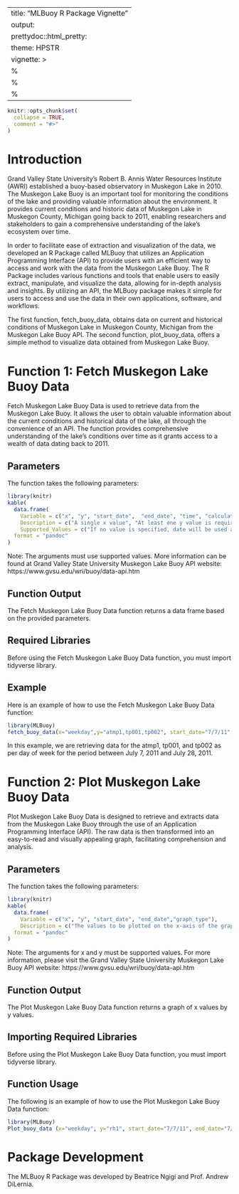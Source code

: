 
---
title: "MLBuoy R Package Vignette"
output:
  prettydoc::html_pretty:
    theme: HPSTR
vignette: >
  %\VignetteIndexEntry{MLBuoy-vignette}
  %\VignetteEngine{knitr::rmarkdown}
  %\VignetteEncoding{UTF-8}
---

```r
knitr::opts_chunk$set(
  collapse = TRUE,
  comment = "#>"
)
```

# **Introduction**

Grand Valley State University's Robert B. Annis Water Resources Institute (AWRI) established a buoy-based observatory in Muskegon Lake in 2010. The Muskegon Lake Buoy is an important tool for monitoring the conditions of the lake and providing valuable information about the environment. It provides current conditions and historic data of Muskegon Lake in Muskegon County, Michigan going back to 2011, enabling researchers and stakeholders to gain a comprehensive understanding of the lake's ecosystem over time. 

In order to facilitate ease of extraction and visualization of the data, we developed an R Package called MLBuoy that utilizes an Application Programming Interface (API) to provide users with an efficient way to access and work with the data from the Muskegon Lake Buoy. The R Package includes various functions and tools that enable users to easily extract, manipulate, and visualize the data, allowing for in-depth analysis and insights. By utilizing an API, the MLBuoy package makes it simple for users to access and use the data in their own applications, software, and workflows.

The first function, fetch_buoy_data, obtains data on current and historical conditions of Muskegon Lake in Muskegon County, Michigan from the Muskegon Lake Buoy API. The second function, plot_buoy_data, offers a simple method to visualize data obtained from Muskegon Lake Buoy.


# **Function 1: Fetch Muskegon Lake Buoy Data**

Fetch Muskegon Lake Buoy Data is used to retrieve data from the Muskegon Lake Buoy. It allows the user to obtain valuable information about the current conditions and historical data of the lake, all through the convenience of an API. The function provides comprehensive understanding of the lake's conditions over time as it grants access to a wealth of data dating back to 2011.

## **Parameters**

The function takes the following parameters:

```r
library(knitr)
kable(
  data.frame(
    Variable = c("x", "y", "start_date",  "end_date", "time", "calculation"), 
    Description = c("A single x value", "At least one y value is required", "A specific date in time that marks the beginning of a particular period","A specific date in time that marks the end of a particular period", "Time values must be in the 24-hour format H:MM or HH:MM.", "The mathematical calculation performed on the range points within an x variable's concentration"),
    Supported_Values = c("If no value is specified, date will be used as the default", "Multiple y values should be separated by a comma", "Date values must be in the format MM/DD/YYYY or M/D/YY. The default value is 10/01/2022", "Values must be in the format MM/DD/YYYY or M/D/YY. The default date is 10/31/2022", "The values must be divisible by 15 minutes (0:00, 0:15, 0:30, and 0:45). If no value is provided then all times are considered.", "Average, Minimum and Maximum")), 
  format = "pandoc"
)
```


Note: The arguments must use supported values. More information can be found at Grand Valley State University Muskegon Lake Buoy API website: https://www.gvsu.edu/wri/buoy/data-api.htm

## **Function Output**

The Fetch Muskegon Lake Buoy Data function returns a data frame based on the provided parameters.

## **Required Libraries**

Before using the Fetch Muskegon Lake Buoy Data function, you must import tidyverse library.

## **Example**

Here is an example of how to use the Fetch Muskegon Lake Buoy Data function:

```r
library(MLBuoy)
fetch_buoy_data(x="weekday",y="atmp1,tp001,tp002", start_date="7/7/11", end_date="7/28/11")
```

In this example, we are retrieving data for the atmp1, tp001, and tp002 as per day of week for the period between July 7, 2011 and July 28, 2011.

# **Function 2: Plot Muskegon Lake Buoy Data**

Plot Muskegon Lake Buoy Data is designed to retrieve and extracts data from the Muskegon Lake Buoy through the use of an Application Programming Interface (API). The raw data is then transformed into an easy-to-read and visually appealing graph, facilitating comprehension and analysis.

## **Parameters**

The function takes the following parameters:

```r
library(knitr)
kable(
  data.frame(
    Variable = c("x", "y", "start_date", "end_date","graph_type"), 
    Description = c("The values to be plotted on the x-axis of the graph. If no value is specified, date will be used as the default.", "The values to be used on the y-axis of the graph. Multiple y values should be separated by a comma.","A specific date in time that marks the beginning of a particular period. Date values must be in the format MM/DD/YYYY or M/D/YY. The default value is 10/01/2022.", "A specific date in time that marks the end of a particular period. Values must be in the format MM/DD/YYYY or M/D/YY. The default date is 10/31/2022.", "The type of chart to be plotted. The supported types are scatter, line, bar, and boxplot.")), 
  format = "pandoc"
)
```


Note: The arguments for x and y must be supported values. For more information, please visit the Grand Valley State University Muskegon Lake Buoy API website: https://www.gvsu.edu/wri/buoy/data-api.htm

## **Function Output**

The Plot Muskegon Lake Buoy Data function returns a graph of x values by y values.

## **Importing Required Libraries**

Before using the Plot Muskegon Lake Buoy Data function, you must import tidyverse library.

## **Function Usage**

The following is an example of how to use the Plot Muskegon Lake Buoy Data function:

```r
library(MLBuoy)
Plot_buoy_data (x="weekday", y="rh1", start_date="7/7/11", end_date="7/28/11", graph_type="scatter")
```

# **Package Development**

The MLBuoy R Package was developed by Beatrice Ngigi and Prof. Andrew DiLernia.


